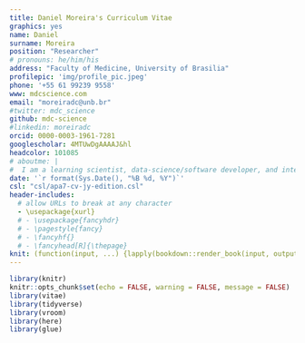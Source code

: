 ```yaml
---
title: Daniel Moreira's Curriculum Vitae
graphics: yes
name: Daniel
surname: Moreira
position: "Researcher"
# pronouns: he/him/his
address: "Faculty of Medicine, University of Brasilia"
profilepic: 'img/profile_pic.jpeg' 
phone: '+55 61 99239 9558'
www: mdcscience.com
email: "moreiradc@unb.br"
#twitter: mdc_science
github: mdc-science
#linkedin: moreiradc
orcid: 0000-0003-1961-7281
googlescholar: 4MTUwDgAAAAJ&hl
headcolor: 101085
# aboutme: |
#  I am a learning scientist, data-science/software developer, and internationally certified accessibility professional.
date: '`r format(Sys.Date(), "%B %d, %Y")`'
csl: "csl/apa7-cv-jy-edition.csl"
header-includes:
  # allow URLs to break at any character
  - \usepackage{xurl}
  # - \usepackage{fancyhdr}
  # - \pagestyle{fancy}
  # - \fancyhf{}
  # - \fancyhead[R]{\thepage}
knit: (function(input, ...) {lapply(bookdown::render_book(input, output_file = "docs/MoreiraDC_CV", output_format = "all", envir = globalenv(), ...), browseURL)})
---
```


```r
library(knitr)
knitr::opts_chunk$set(echo = FALSE, warning = FALSE, message = FALSE)
library(vitae)
library(tidyverse)
library(vroom)
library(here)
library(glue)
```
